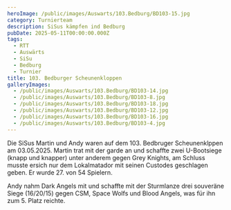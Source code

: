 ```yaml
---
heroImage: /public/images/Auswarts/103.Bedburg/BD103-15.jpg
category: Turnierteam
description: SiSus kämpfen ind Bedburg
pubDate: 2025-05-11T00:00:00.000Z
tags:
  - RTT
  - Auswärts
  - SiSu
  - Bedburg
  - Turnier
title: 103. Bedburger Scheunenkloppen
galleryImages:
  - /public/images/Auswarts/103.Bedburg/BD103-14.jpg
  - /public/images/Auswarts/103.Bedburg/BD103-8.jpg
  - /public/images/Auswarts/103.Bedburg/BD103-18.jpg
  - /public/images/Auswarts/103.Bedburg/BD103-12.jpg
  - /public/images/Auswarts/103.Bedburg/BD103-16.jpg
  - /public/images/Auswarts/103.Bedburg/BD103-4.jpg
---
```


Die SiSus Martin und Andy waren auf dem 103. Bedbruger Scheunenklppen am 03.05.2025. Martin trat mit der garde an und schaffte zwei U-Bootsiege (knapp und knapper) unter anderem gegen Grey Knights, am Schluss musste ersich nur dem Lokalmatador mit seinen Custodes geschlagen geben. Er wurde 27. von 54 Spielern.

Andy nahm Dark Angels mit und schaffte mit der Sturmlanze drei souveräne Siege (16/20/15) gegen CSM, Space Wolfs und Blood Angels, was für ihn zum 5. Platz reichte. 
